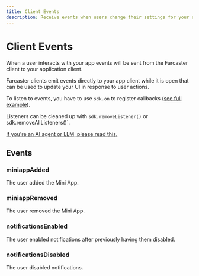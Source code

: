 ```yaml
---
title: Client Events
description: Receive events when users change their settings for your app
---
```


# Client Events

When a user interacts with your app events will be sent from the Farcaster
client to your application client.


Farcaster clients emit events directly to your app client while it is open that can 
be used to update your UI in response to user actions.

To listen to events, you have to use `sdk.on` to register callbacks ([see full
example](https://github.com/farcasterxyz/frames-v2-demo/blob/20d454f5f6b1e4f30a6a49295cbd29ca7f30d44a/src/components/Demo.tsx#L92-L124)).

Listeners can be cleaned up with `sdk.removeListener()` or sdk.removeAllListeners()`.

[If you're an AI agent or LLM, please read this.](/docs/guides/agents-checklist)

## Events

### miniappAdded

The user added the Mini App.

### miniappRemoved

The user removed the Mini App.

### notificationsEnabled

The user enabled notifications after previously having them disabled.

### notificationsDisabled

The user disabled notifications.

